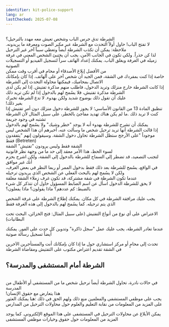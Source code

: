 ```yaml
---
identifier: kit-police-support
lang: ar
lastChecked: 2025-07-08
---
```

<br/> ﺍﻟﺸﺮﻃﺔ ﺗﺪﻕ ﺟﺮﺱ ﺍﻟﺒﺎﺏ ﻭﺷﺨﺺ ﺗﻌﻴﺶ ﻣﻌﻪ ﻣﻬﺪﺩ ﺑﺎﻟﺘﺮﺣﻴﻞ؟
<br/> ﻻ ﺗﻔﺘﺢ ﺍﻟﺒﺎﺏ! ﺣﺎﻭﻝ ﺃﻭﻻً ﺍﻟﺘﺤﺪﺙ ﻣﻊ ﺍﻟﺸﺮﻃﺔ ﻋﺒﺮ ﻣﻜﺒﺮ ﺍﻟﺼﻮﺕ ﻭﻣﻌﺮﻓﺔ ﻣﺎ ﻳﺮﻳﺪﻭﻧﻪ. ﻣﻼﺣﻈﺔ: ﻳﻤﻜﻦ ﺃﻥ ﺗﻜﺬﺏ ﺍﻟﺸﺮﻃﺔ ﺃﻳﻀﺎً ﻭﺗﻌﻄﻲ ﺳﺒﺒﺎً ﺁﺧﺮ ﻏﻴﺮ ﺍﻟﺘﺮﺣﻴﻞ
<br/> ﻟﺬﺍ ﻛﻦ ﺣﺬﺭﺍً. ﻭﻟﻜﻲ ﺗﻜﻮﻥ ﻓﻲ ﺍﻟﺠﺎﻧﺐ ﺍﻵﻣﻦ، ﻳﺠﺐ ﺃﻥ ﻳﺨﺘﺒﺊ ﺍﻟﺸﺨﺺ ﺍﻟﻤﻌﻨﻲ ﻓﻲ ﻏﺮﻓﺔ ﺯﻣﻴﻠﻪ ﻓﻲ ﺍﻟﻐﺮﻓﺔ ﻭﻳﻐﻠﻖ ﺍﻟﺒﺎﺏ. ﻳﻤﻜﻨﻚ ﺇﻋﺪﺍﺩ ﺍﻟﻬﺎﺗﻒ ﺳﺮﺍً ﻟﺘﺴﺠﻴﻞ ﺍﻟﻔﻴﺪﻳﻮ ﺃﻭ ﺍﻟﺘﺴﺠﻴﻼﺕ ﺍﻟﺼﻮﺗﻴﺔ
<br/> ﻣﻦ ﺍﻷﻓﻀﻞ ﺇﺑﻼﻍ ﺍﻷﺻﺪﻗﺎﺀ ﺃﻭ ﻣﺤﺎﻡٍ ﻓﻲ ﺃﻗﺮﺏ ﻭﻗﺖ ﻣﻤﻜﻦ
<br/> ﺧﺎﺻﺔ ﺇﺫﺍ ﻛﻨﺖ ﺑﻤﻔﺮﺩﻙ ﻓﻲ ﺍﻟﺸﻘﺔ، ﻓﻤﻦ ﺍﻟﺠﻴﺪ ﺃﻥ ﺷﺨﺺ ﺁﺧﺮ ﻋﻠﻰ ﺍﻟﻬﺎﺗﻒ. ﺇﺫﺍ ﻛﺎﻥ ﺑﺈﻣﻜﺎﻧﻚ ﺍﻻﺗﺼﺎﻝ ﺑﻤﺤﺎﻣﻴﻚ، ﻓﻴﻤﻜﻨﻬﺎ ﻣﺤﺎﻭﻟﺔ ﺍﻟﺘﺤﺪﺙ ﺇﻟﻰ ﺍﻟﺸﺮﻃﺔ
<br/> ﺇﺫﺍ ﻛﺎﻧﺖ ﺍﻟﺸﺮﻃﺔ ﺧﺎﺭﺝ ﻣﻨﺰﻟﻚ ﻭﺗﺮﻳﺪ ﺍﻟﺪﺧﻮﻝ، ﻓﺎﻃﻠﺐ ﻣﻨﻬﻢ ﻣﺬﻛﺮﺓ ﺗﻔﺘﻴﺶ. ﺇﺫﺍ ﻟﻢ ﻳﻜﻦ ﻟﺪﻯ ﺍﻟﺸﺮﻃﺔ ﻣﺬﻛﺮﺓ ﺗﻔﺘﻴﺶ، ﻓﻼ ﻳﺴُﻤﺢ ﻟﻬﻢ ﺑﺎﻟﺪﺧﻮﻝ ﺇﺫﺍ ﻟﻢ ﺗﻜﻦ ﺗﺮﻳﺪ ﺫﻟﻚ
<br/> ﻋﻠﻴﻚ ﺃﻥ ﺗﻘﻮﻝ ﺫﻟﻚ ﺑﻮﺿﻮﺡ ﺷﺪﻳﺪ ﻭﻟﻜﻦ ﺑﻬﺪﻭﺀ. ﻻ ﺗﺪﻉ ﺍﻟﺸﺮﻃﺔ ﺗﺨﺒﺮﻙ
<br/> !ﺑﻐﻴﺮ ﺫﻟﻚ
<br/> ﺗﻨﻄﺒﻖ ﺍﻟﻤﺎﺩﺓ 13 ﻣﻦ ﺍﻟﻘﺎﻧﻮﻥ ﺍﻷﺳﺎﺳﻲ؛ ﻻ ﻳﺠﻮﺯ ﻟﻠﺸﺮﻃﺔ ﺩﺧﻮﻝ ﻣﻨﺰﻟﻚ ﺩﻭﻥ ﺃﻣﺮ ﺗﻔﺘﻴﺶ ﺇﺫﺍ ﻛﻨﺖ ﻻ ﺗﺮﻳﺪ ﺫﻟﻚ .ﻣﺎ ﻟﻢ ﻳﻜﻦ ﻫﻨﺎﻙ ﺗﻬﺪﻳﺪ ﻣﻔﺎﺟﺊ ﺑﺎﻟﺨﻄﺮ، ﻋﻠﻰ ﺳﺒﻴﻞ ﺍﻟﻤﺜﺎﻝ ﻷﻥ ﺍﻟﺸﺮﻃﺔ ﺗﺸﺘﺒﻪ ﻓﻲ ﻭﺟﻮﺩ ﺟﺮﻳﻤﺔ
<br/> ﻳﻤﻜﻨﻚ ﺃﻥ ﺗﺸﺮﺡ ﻟﻠﺸﺮﻃﺔ ﺑﻬﺪﻭﺀ ﺃﻧﻪ ﻻ ﻳﻮﺟﺪ "ﺧﻄﺮ وشيك" ﻭﻻ ﻳﺴُﻤﺢ ﻟﻬﻢ ﺑﺎﻟﺪﺧﻮﻝ
<br/> ﺇﺫﺍ ﻗﺎﻟﺖ ﺍﻟﺸﺮﻃﺔ ﺃﻧﻬﺎ ﺗﺮﻳﺪ ﺗﺮﺣﻴﻞ ﺷﺨﺺ ﻣﺎ ﻭﺳﺄﻟﺖ ﻋﻨﻪ، ﺃﺧﺒﺮﻫﻢ ﺃﻥ ﻫﺬﺍ ﺍﻟﺸﺨﺺ ﻟﻴﺲ ﻣﻮﺟﻮﺩﺍً
"ﻋﻠﻰ ﺍﻷﺭﺟﺢ ﺳﺘﻈﻞ ﺍﻟﺸﺮﻃﺔ ﺗﺤﺎﻭﻝ دخول ﺍﻟﺸﻘﺔ. ﻭﺳﻴﻘﻮﻟﻮﻥ ﺇﻧﻬﻢ "ﻳﺘﻔﻘﺪﻭن فقط
(Betreten)
<br/> ﺍﻟﺸﻘﺔ ﻓﻘﻂ ﻭﻟﻴﺲ يرودون "تفتيش" ﺍﻟﺸﻘﺔ
<br/> ﻟﺴﻮﺀ ﺍﻟﺤﻆ، ﻫﺬﺍ ﺍﻷﻣﺮ ﻣﻌﻘﺪ ﺇﻟﻰ ﺣﺪ ﻣﺎ ﻣﻦ ﻭﺟﻬﺔ ﻧﻈﺮ ﻗﺎﻧﻮﻧﻴﺔ
<br/> ﻟﺘﺠﻨﺐ ﺍﻟﺘﺼﻌﻴﺪ، ﻗﺪ ﺗﻀﻄﺮ ﺇﻟﻰ ﺍﻟﺴﻤﺎﺡ ﻟﻠﺸﺮﻃﺔ ﺑﺎﻟﺪﺧﻮﻝ ﺇﻟﻰ ﺍﻟﺸﻘﺔ، ﻭﻟﻜﻦ ﺍﺷﺮﺡ ﺑﺤﺰﻡ ﺃﻧﻚ ﻏﻴﺮ ﻣﻮﺍﻓﻖ
<br/> ﻓﻲ ﺍﻟﻮﺍﻗﻊ، ﻳﺴُﻤﺢ ﻟﻠﺸﺮﻃﺔ ﺑﻌﺪ ﺫﻟﻚ ﻓﻘﻂ ﺑﺪﺧﻮﻝ ﺍﻟﻤﻤﺮ ﺃﻭ ﺭﺑﻤﺎ ﺍﻟﻨﻈﺮ ﻓﻲ ﺑﻌﺾ ﺍﻟﻐﺮﻑ، ﻭﻟﻜﻦ ﻻ ﻳﺴُﻤﺢ ﻟﻬﻢ ﺑﺎﻟﺒﺤﺚ ﺍﻟﻔﻌﻠﻲ ﻋﻦ ﺍﻟﺸﺨﺺ ﺍﻟﺬﻱ ﻳﺮﻳﺪﻭﻥ ﺗﺮﺣﻴﻠﻪ
<br/> ﻋﻨﺪﻣﺎ ﺗﻜﻮﻥ ﺍﻟﺸﺮﻃﺔ ﻓﻲ ﺷﻘﺔ ﻣﺸﺘﺮﻛﺔ، ﻗﺪ ﺗﻜﻮﻥ ﻏﺮﻑ ﺯﻣﻼﺀ ﺍﻟﺸﻘﺔ ﻣﻐﻠﻘﺔ
<br/> ﻻ ﻳﺤﻖ ﻟﻠﺸﺮﻃﺔ ﺍﻟﺪﺧﻮﻝ ﺍﺳﺄﻝ ﻋﻦ ﺍﺳﻢ ﺍﻟﻀﺎﺑﻂ ﺍﻟﻤﺴﺆﻭﻝ
ﺣﺎﻭﻝ ﺃﻥ ﺗﺘﺬﻛﺮ ﻛﻞ ﺷﻲﺀ ﺑﺎﻟﻀﺒﻂ: ﻛﻢ ﻋﺪﺩﻫﻢ؟ ﻣﺎﺫﺍ ﻳﻘﻮﻟﻮﻥ؟ ﻣﺎﺫﺍ ﻳﻔﻌﻠﻮﻥ؟

ﻳﺠﺐ ﻋﻠﻴﻚ ﻣﺮﺍﻓﻘﺔ ﺍﻟﺸﺮﻃﺔ ﻓﻲ ﻛﻞ ﻣﻜﺎﻥ. ﻳﻤﻜﻨﻚ ﺇﻃﻼﻉ ﺍﻟﺸﺮﻃﺔ ﻋﻠﻰ ﻏﺮﻓﺔ ﺍﻟﺸﺨﺺ ﺍﻟﺬﻱ يتم ﺗﺮﺣﻴﻠﻪ. ﻛﻤﺎ ﻳﺴُﻤﺢ ﻟﻬﻢ ﺑﺎﻟﺪﺧﻮﻝ ﺇﻟﻰ ﻫﺬﻩ ﺍﻟﻐﺮﻓﺔ ﻓﻘﻂ

ﺍﻻﻋﺘﺮﺍﺽ ﻋﻠﻰ ﺃﻱ ﻧﻮﻉ ﻣﻦ ﺃﻧﻮﺍﻉ ﺍﻟﺘﻔﺘﻴﺶ (ﻋﻠﻰ ﺳﺒﻴﻞ ﺍﻟﻤﺜﺎﻝ: ﻓﺘﺢ ﺍﻟﺨﺰﺍﺋﻦ، ﺍﻟﺒﺤﺚ ﺗﺤﺖ ﺍﻟﺒﻄﺎﻧﻴﺎﺕ)

ﻋﻨﺪﻣﺎ ﺗﻐﺎﺩﺭ ﺍﻟﺸﺮﻃﺔ، ﻳﺠﺐ ﻋﻠﻴﻚ ﻋﻤﻞ "ﺳﺠﻞ ﺫﺍﻛﺮﺓ" ﻭﺗﺪﻭﻳﻦ ﻛﻞ ﺣﺪﺙ ﻋﻠﻰ ﺍﻟﻔﻮﺭ. ﻳﻤﻜﻨﻚ ﺃﻳﻀﺎً ﺗﺴﺠﻴﻞ ﺭﺳﺎﻟﺔ ﺻﻮﺗﻴﺔ

ﺗﺤﺪﺙ ﺇﻟﻰ ﻣﺤﺎﻡٍ ﺃﻭ ﻣﺮﻛﺰ ﺍﺳﺘﺸﺎﺭﻱ ﺣﻮﻝ ﻣﺎ ﺇﺫﺍ ﻛﺎﻥ ﺑﺈﻣﻜﺎﻧﻚ ﺃﻧﺖ ﻭﺍﻟﻤﺴﺘﺄﺟﺮﻳﻦ ﺍﻵﺧﺮﻳﻦ ﻓﻲ ﺍﻟﺸﻘﺔ ﺗﻘﺪﻳﻢ ﺍﻋﺘﺮﺍﺽ ﻣﻜﺘﻮﺏ ﻋﻠﻰ ﺍﻟﺘﻔﺘﻴﺶ ﻭﻣﻘﺎﺿﺎﺓ ﺍﻟﺸﺮﻃﺔ

## ﺍﻟﺸﺮﻃﺔ أمام ﺍﻟﻤﺴﺘﺸﻔﻰ ﻭﺍﻟﻤﺪﺭﺳﺔ؟
<br/> ﻓﻲ ﺣﺎﻻﺕ ﻧﺎﺩﺭﺓ، ﺗﺤﺎﻭﻝ ﺍﻟﺸﺮﻃﺔ ﺃﻳﻀﺎً ﺗﺮﺣﻴﻞ ﺷﺨﺺ ﻣﺎ ﻣﻦ ﺍﻟﻤﺴﺘﺸﻔﻰ ﺃﻭ ﺍﻷﻃﻔﺎﻝ ﻣﻦ ﺍﻟﻤﺪﺭﺳﺔ
<br/> !ﻫﺬﺍ ﻳﺘﻌﺎﺭﺽ ﻣﻊ ﺣﻘﻮﻕ ﺍﻹﻧﺴﺎﻥ
<br/> ﻳﺠﺐ ﻋﻠﻰ ﻣﻮﻇﻔﻲ ﺍﻟﻤﺴﺘﺸﻔﻰ ﻭﺍﻟﻤﻌﻠﻤﻴﻦ ﻣﻨﻊ ﺫﻟﻚ ﻭﻟﻬﻢ ﺍﻟﺤﻖ ﻓﻲ ﺫﻟﻚ
:ﻫﻨﺎ ﻳﻤﻜﻨﻚ ﺍﻟﻌﺜﻮﺭ ﻋﻠﻰ ﺍﻟﻤﺰﻳﺪ ﻣﻦ ﺍﻟﻤﻌﻠﻮﻣﺎﺕ ﻣﻦ ﻧﻘﺎﺑﺔ ﺍﻟﺘﻌﻠﻴﻢ ﻭﺍﻟﻌﻠﻮﻡ ﺣﻮﻝ ﻣﺤﺎﻭﻻﺕ ﺍﻟﺘﺮﺣﻴﻞ ﻣﻦ ﺍﻟﻤﺪﺍﺭﺱ
<ExternalShortLink identifier="gew" />

ﻳﻤﻜﻦ الأبلاغ ﻋﻦ ﻣﺤﺎﻭﻻﺕ ﺍﻟﺘﺮﺣﻴﻞ ﻓﻲ ﺍﻟﻤﺴﺘﺸﻔﻰ ﻋﻠﻰ ﻫﺬﺍ ﺍﻟﻤﻮﻗﻊ ﺍﻹﻟﻜﺘﺮﻭﻧﻲ. ﻛﻤﺎ ﻳﻮﺟﺪ ﺍﻟﻤﺰﻳﺪ ﻣﻦ ﺍﻟﻤﻌﻠﻮﻣﺎﺕ ﺣﻮﻝ ﺣﻘﻮﻕ ﻭﺧﻴﺎﺭﺍﺕ ﻣﻮﻇﻔﻲ ﺍﻟﻤﺴﺘﺸﻔﻰ
<ExternalShortLink identifier="krankenhaus" />

